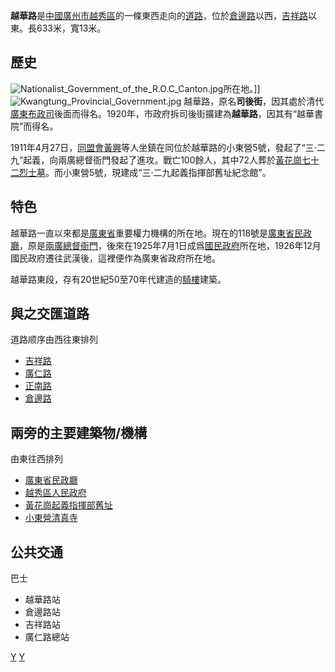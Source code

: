 '''越華路'''是[[中國|中國]][[廣州市|廣州市]][[越秀區|越秀區]]的一條東西走向的[[道路|道路]]，位於[[倉邊路|倉邊路]]以西，[[吉祥路|吉祥路]]以東。長633米，寬13米。

== 歷史 ==
[[File:Nationalist_Government_of_the_R.O.C_Canton.jpg|thumb]]所在地。]]
[[File:Kwangtung_Provincial_Government.jpg|thumb]]
越華路，原名'''司後街'''，因其處於清代[[廣東|廣東]][[布政司|布政司]]後面而得名。1920年，市政府拆司後街擴建為'''越華路'''，因其有“越華書院”而得名。

1911年4月27日，[[同盟會|同盟會]][[黃興|黃興]]等人坐鎮在同位於越華路的小東營5號，發起了“三·二九”起義，向兩廣總督衙門發起了進攻。戰亡100餘人，其中72人葬於[[黃花崗七十二烈士墓|黃花崗七十二烈士墓]]。而小東營5號，現建成“三·二九起義指揮部舊址紀念館”。

== 特色 ==
越華路一直以來都是[[廣東省|廣東省]]重要權力機構的所在地。現在的118號是[[廣東省民政廳|廣東省民政廳]]，原是[[兩廣總督|兩廣總督]][[衙門|衙門]]，後來在1925年7月1日成爲[[國民政府|國民政府]]所在地，1926年12月國民政府遷往武漢後，這裡便作為廣東省政府所在地。

越華路東段，存有20世紀50至70年代建造的[[騎樓|騎樓]]建築。

== 與之交匯道路 ==
道路顺序由西往東排列
*[[吉祥路|吉祥路]]
*[[廣仁路|廣仁路]]
*[[正南路|正南路]]
*[[倉邊路|倉邊路]]

== 兩旁的主要建築物/機構 ==
由東往西排列
* [[廣東省民政廳|廣東省民政廳]]
* [[越秀區人民政府|越秀區人民政府]]
* [[黃花崗起義指揮部舊址|黃花崗起義指揮部舊址]]
* [[小東營清真寺|小東營清真寺]]

== 公共交通 ==
巴士
* 越華路站
* 倉邊路站
* 吉祥路站
* 廣仁路總站



[[Category:广州市街道|Y]]
[[Category:越秀区道路|Y]]
